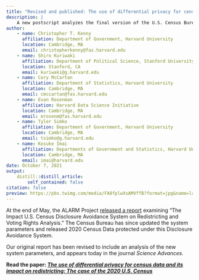 ```yaml
---
title: "Revised and published: The use of differential privacy for census data and its impact on redistricting"
description: |
    A new postscript analyzes the final version of the U.S. Census Bureau's Disclosure Avoidance System.
author:
    - name: Christopher T. Kenny
      affiliation: Department of Government, Harvard University
      location: Cambridge, MA
      email: christopherkenny@fas.harvard.edu
    - name: Shiro Kuriwaki
      affiliation: Department of Political Science, Stanford University
      location: Stanford, CA
      email: kuriwaki@g.harvard.edu
    - name: Cory McCartan
      affiliation: Department of Statistics, Harvard University
      location: Cambridge, MA
      email: cmccartan@fas.harvard.edu
    - name: Evan Rosenman
      affiliation: Harvard Data Science Initiative
      location: Cambridge, MA
      email: erosenm@fas.harvard.edu
    - name: Tyler Simko
      affiliation: Department of Government, Harvard University
      location: Cambridge, MA
      email: tsimko@g.harvard.edu
    - name: Kosuke Imai
      affiliation: Departments of Government and Statistics, Harvard University
      location: Cambridge, MA
      email: imai@harvard.edu
date: October 7, 2021
output:
    distill::distill_article:
        self_contained: false
citation: false
preview: https://pbs.twimg.com/media/FA8fplwXsAMVffB?format=jpg&name=large
---
```


At the end of May, the ALARM Project [released a report](/posts/2021-05-28-census-das/)
examining "The Impact U.S. Census Disclosure Avoidance System on Redistricting
and Voting Rights Analysis."  The Census Bureau has since updated the system parameters
and released 2020 Census Data protected under this Disclosure Avoidance System.

Our original report has been revised to include an analysis of the new system
parameters, and appears today in the journal *Science Advances*.

**Read the paper: [*The use of differential privacy for census data and its impact on redistricting: The case of the 2020 U.S. Census*](https://www.science.org/doi/10.1126/sciadv.abk3283)**
